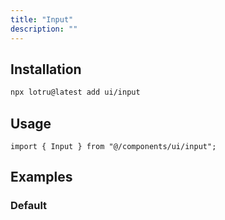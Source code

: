 ```yaml
---
title: "Input"
description: ""
---
```


<ComponentPreview id="examples/input-01" />

## Installation

```bash
npx lotru@latest add ui/input
```

## Usage

```tsx
import { Input } from "@/components/ui/input";
```

## Examples

### Default

<ComponentPreview id="examples/input-01" />
